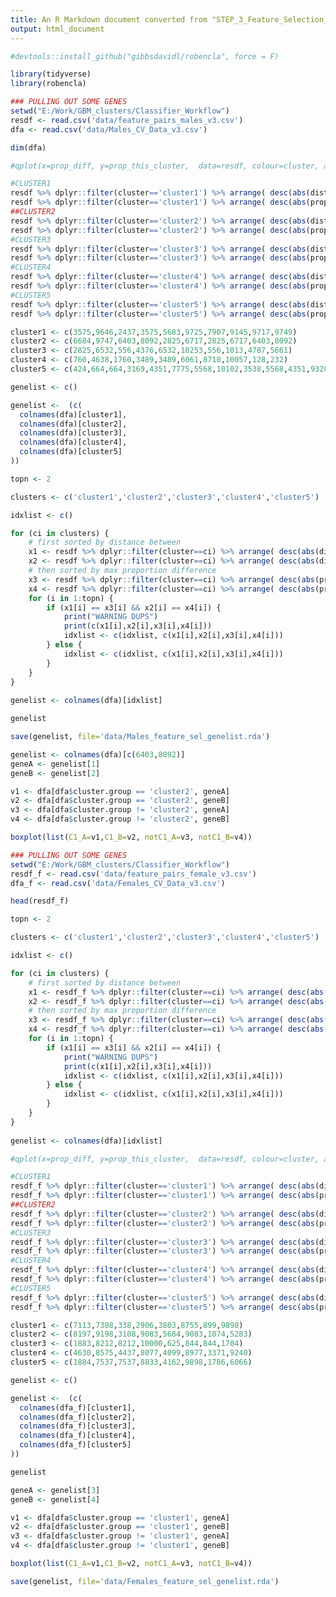 ```yaml
---
title: An R Markdown document converted from "STEP_3_Feature_Selection_Processing_V3.ipynb"
output: html_document
---
```


```r
#devtools::install_github("gibbsdavidl/robencla", force = F)
```

```r
library(tidyverse)
library(robencla)
```

```r
### PULLING OUT SOME GENES
setwd("E:/Work/GBM_clusters/Classifier_Workflow")
resdf <- read.csv('data/feature_pairs_males_v3.csv')
dfa <- read.csv('data/Males_CV_Data_v3.csv')
```

```r
dim(dfa)
```
```r

#qplot(x=prop_diff, y=prop_this_cluster,  data=resdf, colour=cluster, alpha=0.5) #  %>% dplyr::filter(cluster=='cluster4')

#CLUSTER1
resdf %>% dplyr::filter(cluster=='cluster1') %>% arrange( desc(abs(dist_ij_cluster))) %>% head(n=20)
resdf %>% dplyr::filter(cluster=='cluster1') %>% arrange( desc(abs(prop_diff))) %>% head(n=20)
##CLUSTER2
resdf %>% dplyr::filter(cluster=='cluster2') %>% arrange( desc(abs(dist_ij_cluster))) %>% head()
resdf %>% dplyr::filter(cluster=='cluster2') %>% arrange( desc(abs(prop_diff))) %>% head()
#CLUSTER3
resdf %>% dplyr::filter(cluster=='cluster3') %>% arrange( desc(abs(dist_ij_cluster))) %>% head(n=10)
resdf %>% dplyr::filter(cluster=='cluster3') %>% arrange( desc(abs(prop_diff))) %>% head(n=10)
#CLUSTER4
resdf %>% dplyr::filter(cluster=='cluster4') %>% arrange( desc(abs(dist_ij_cluster))) %>% head(n=15)
resdf %>% dplyr::filter(cluster=='cluster4') %>% arrange( desc(abs(prop_diff))) %>% head(n=15)
#CLUSTER5
resdf %>% dplyr::filter(cluster=='cluster5') %>% arrange( desc(abs(dist_ij_cluster))) %>% head(n=20)
resdf %>% dplyr::filter(cluster=='cluster5') %>% arrange( desc(abs(prop_diff))) %>% head(n=20)

cluster1 <- c(3575,9646,2437,3575,5683,9725,7907,9145,9717,9749)
cluster2 <- c(6684,9747,6403,8092,2825,6717,2825,6717,6403,8092)
cluster3 <- c(2825,6532,556,4376,6532,10253,556,1013,4787,5661)
cluster4 <- c(760,4638,1760,3489,3489,6061,8710,10057,128,232)
cluster5 <- c(424,664,664,3169,4351,7775,5568,10102,3538,5568,4351,9320,9536,10089)

genelist <- c()

genelist <-  (c(
  colnames(dfa)[cluster1],
  colnames(dfa)[cluster2],
  colnames(dfa)[cluster3],
  colnames(dfa)[cluster4],
  colnames(dfa)[cluster5]
))
```





```r
topn <- 2

clusters <- c('cluster1','cluster2','cluster3','cluster4','cluster5')

idxlist <- c()

for (ci in clusters) {    
    # first sorted by distance between
    x1 <- resdf %>% dplyr::filter(cluster==ci) %>% arrange( desc(abs(dist_ij_cluster))) %>% head(n=topn) %>% select('gene_i') %>% as_vector()
    x2 <- resdf %>% dplyr::filter(cluster==ci) %>% arrange( desc(abs(dist_ij_cluster))) %>% head(n=topn) %>% select('gene_j') %>% as_vector()
    # then sorted by max proportion difference
    x3 <- resdf %>% dplyr::filter(cluster==ci) %>% arrange( desc(abs(prop_diff))) %>% head(n=topn) %>% select('gene_i') %>% as_vector()
    x4 <- resdf %>% dplyr::filter(cluster==ci) %>% arrange( desc(abs(prop_diff))) %>% head(n=topn) %>% select('gene_j') %>% as_vector()
    for (i in 1:topn) {
        if (x1[i] == x3[i] && x2[i] == x4[i]) {
            print("WARNING DUPS")
            print(c(x1[i],x2[i],x3[i],x4[i]))
            idxlist <- c(idxlist, c(x1[i],x2[i],x3[i],x4[i]))
        } else {
            idxlist <- c(idxlist, c(x1[i],x2[i],x3[i],x4[i]))
        }
    }
}
    
genelist <- colnames(dfa)[idxlist]
```

```r
genelist
```

```r
save(genelist, file='data/Males_feature_sel_genelist.rda')
```


```r

genelist <- colnames(dfa)[c(6403,8092)]
geneA <- genelist[1]
geneB <- genelist[2]

v1 <- dfa[dfa$cluster.group == 'cluster2', geneA]
v2 <- dfa[dfa$cluster.group == 'cluster2', geneB]
v3 <- dfa[dfa$cluster.group != 'cluster2', geneA]
v4 <- dfa[dfa$cluster.group != 'cluster2', geneB]

boxplot(list(C1_A=v1,C1_B=v2, notC1_A=v3, notC1_B=v4))
```

```r
### PULLING OUT SOME GENES
setwd("E:/Work/GBM_clusters/Classifier_Workflow")
resdf_f <- read.csv('data/feature_pairs_female_v3.csv')
dfa_f <- read.csv('data/Females_CV_Data_v3.csv')
```

```r
head(resdf_f)
```

```r

topn <- 2

clusters <- c('cluster1','cluster2','cluster3','cluster4','cluster5')

idxlist <- c()

for (ci in clusters) {    
    # first sorted by distance between
    x1 <- resdf_f %>% dplyr::filter(cluster==ci) %>% arrange( desc(abs(dist_ij_cluster))) %>% head(n=topn) %>% select('gene_i') %>% as_vector()
    x2 <- resdf_f %>% dplyr::filter(cluster==ci) %>% arrange( desc(abs(dist_ij_cluster))) %>% head(n=topn) %>% select('gene_j') %>% as_vector()
    # then sorted by max proportion difference
    x3 <- resdf_f %>% dplyr::filter(cluster==ci) %>% arrange( desc(abs(prop_diff))) %>% head(n=topn) %>% select('gene_i') %>% as_vector()
    x4 <- resdf_f %>% dplyr::filter(cluster==ci) %>% arrange( desc(abs(prop_diff))) %>% head(n=topn) %>% select('gene_j') %>% as_vector()
    for (i in 1:topn) {
        if (x1[i] == x3[i] && x2[i] == x4[i]) {
            print("WARNING DUPS")
            print(c(x1[i],x2[i],x3[i],x4[i]))
            idxlist <- c(idxlist, c(x1[i],x2[i],x3[i],x4[i]))
        } else {
            idxlist <- c(idxlist, c(x1[i],x2[i],x3[i],x4[i]))
        }
    }
}
    
genelist <- colnames(dfa)[idxlist]
```



```r


#qplot(x=prop_diff, y=prop_this_cluster,  data=resdf, colour=cluster, alpha=0.5) #  %>% dplyr::filter(cluster=='cluster4')

#CLUSTER1
resdf_f %>% dplyr::filter(cluster=='cluster1') %>% arrange( desc(abs(dist_ij_cluster))) %>% head(n=20)
resdf_f %>% dplyr::filter(cluster=='cluster1') %>% arrange( desc(abs(prop_diff))) %>% head(n=20)
##CLUSTER2
resdf_f %>% dplyr::filter(cluster=='cluster2') %>% arrange( desc(abs(dist_ij_cluster))) %>% head()
resdf_f %>% dplyr::filter(cluster=='cluster2') %>% arrange( desc(abs(prop_diff))) %>% head()
#CLUSTER3
resdf_f %>% dplyr::filter(cluster=='cluster3') %>% arrange( desc(abs(dist_ij_cluster))) %>% head(n=20)
resdf_f %>% dplyr::filter(cluster=='cluster3') %>% arrange( desc(abs(prop_diff))) %>% head(n=20)
#CLUSTER4
resdf_f %>% dplyr::filter(cluster=='cluster4') %>% arrange( desc(abs(dist_ij_cluster))) %>% head(n=15)
resdf_f %>% dplyr::filter(cluster=='cluster4') %>% arrange( desc(abs(prop_diff))) %>% head(n=15)
#CLUSTER5
resdf_f %>% dplyr::filter(cluster=='cluster5') %>% arrange( desc(abs(dist_ij_cluster))) %>% head(n=20)
resdf_f %>% dplyr::filter(cluster=='cluster5') %>% arrange( desc(abs(prop_diff))) %>% head(n=20)

cluster1 <- c(7113,7308,338,2906,3803,8755,899,9898)
cluster2 <- c(8197,9198,3108,9083,5684,9083,1074,5283)
cluster3 <- c(1883,8212,8212,10000,625,844,844,1704)
cluster4 <- c(4630,8575,4437,8077,4099,8977,3371,9240)
cluster5 <- c(1884,7537,7537,8833,4162,9898,1786,6066)

genelist <- c()

genelist <-  (c(
  colnames(dfa_f)[cluster1],
  colnames(dfa_f)[cluster2],
  colnames(dfa_f)[cluster3],
  colnames(dfa_f)[cluster4],
  colnames(dfa_f)[cluster5]
))
```




```r
genelist
```

```r
geneA <- genelist[3]
geneB <- genelist[4]

v1 <- dfa[dfa$cluster.group == 'cluster1', geneA]
v2 <- dfa[dfa$cluster.group == 'cluster1', geneB]
v3 <- dfa[dfa$cluster.group != 'cluster1', geneA]
v4 <- dfa[dfa$cluster.group != 'cluster1', geneB]

boxplot(list(C1_A=v1,C1_B=v2, notC1_A=v3, notC1_B=v4))
```

```r
save(genelist, file='data/Females_feature_sel_genelist.rda')
```

